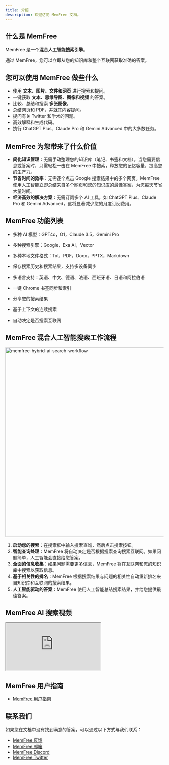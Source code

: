 ```yaml
---
title: 介绍
description: 欢迎访问 MemFree 文档。
---
```


## 什么是 MemFree

MemFree 是一个<b>混合人工智能搜索引擎</b>。

通过 MemFree，您可以立即从您的知识库和整个互联网获取准确的答案。

## 您可以使用 MemFree 做些什么

-   使用 **文本、图片、文件和网页** 进行搜索和提问。
-   一键获取 **文本、思维导图、图像和视频** 的答案。
-   比较、总结和搜索 **多张图像**。
-   总结网页和 PDF，并就其内容提问。
-   提问有关 Twitter 和学术的问题。
-   高效解释和生成代码。
-   执行 ChatGPT Plus、Claude Pro 和 Gemini Advanced 中的大多数任务。

## MemFree 为您带来了什么价值

-   **简化知识管理**：无需手动整理您的知识库（笔记、书签和文档）。当您需要信息或答案时，只需轻松一击在 MemFree 中搜索，释放您的记忆容量，提高您的生产力。
-   **节省时间的效率**：无需逐个点击 Google 搜索结果中的多个网页。MemFree 使用人工智能立即总结来自多个网页和您的知识库的最佳答案，为您每天节省大量时间。
-   **经济高效的解决方案**：无需订阅多个 AI 工具，如 ChatGPT Plus、Claude Pro 和 Gemini Advanced，这将显著减少您的月度订阅费用。

## MemFree 功能列表

-   多种 AI 模型：GPT4o，O1，Claude 3.5，Gemini Pro

-   多种搜索引擎：Google，Exa AI，Vector

-   多种本地文件格式：Txt，PDF，Docx，PPTX，Markdown

-   保存搜索历史和搜索结果，支持多设备同步

-   多语言支持：英语、中文、德语、法语、西班牙语、日语和阿拉伯语

-   一键 Chrome 书签同步和索引

-   分享您的搜索结果

-   基于上下文的连续搜索

-   自动决定是否搜索互联网

## MemFree 混合人工智能搜索工作流程

<Image
    className="mt-4 overflow-hidden rounded-lg border"
    width="800"
    height="600"
    src="/memfree-hybrid-ai-search.webp"
    alt="memfree-hybrid-ai-search-workflow"
/>

1.  **启动您的搜索**：在搜索框中输入搜索查询，然后点击搜索按钮。
2.  **智能查询处理**：MemFree 将自动决定是否根据搜索查询搜索互联网。如果问题简单，人工智能会直接给您答案。
3.  **全面的信息收集**：如果问题需要更多信息，MemFree 将在互联网和您的知识库中搜索以获取信息。
4.  **基于相关性的排名**：MemFree 根据搜索结果与问题的相关性自动重新排名来自知识库和互联网的搜索结果。
5.  **人工智能驱动的答案**：MemFree 使用人工智能总结搜索结果，并给您提供最佳答案。

## MemFree AI 搜索视频

<iframe
    className="mt-6 aspect-video w-full"
    src="https://www.youtube.com/embed/So_4pb3ynVk"
    title="MemFree: Hybrid AI Search Engine"
    allow="accelerometer; autoplay; clipboard-write; encrypted-media; gyroscope; picture-in-picture; web-share; fullscreen"
    referrerPolicy="strict-origin-when-cross-origin"
    allowFullScreen
></iframe>

## MemFree 用户指南

-   [MemFree 用户指南](/docs/memfree-user-guide)

## 联系我们

如果您在文档中没有找到满意的答案，可以通过以下方式与我们联系：

-   [MemFree 反馈](/feedback)
-   [MemFree 邮箱](mailto:support@memfrre.me)
-   [MemFree Discord](https://discord.com/invite/7QqyMSTaRq)
-   [MemFree Twitter](https://x.com/ahaapple2023)
